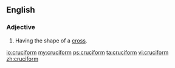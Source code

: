==English==

===Adjective===
{{head|en|adjective}}

# Having the shape of a [[cross]].

[[io:cruciform]]
[[my:cruciform]]
[[ps:cruciform]]
[[ta:cruciform]]
[[vi:cruciform]]
[[zh:cruciform]]